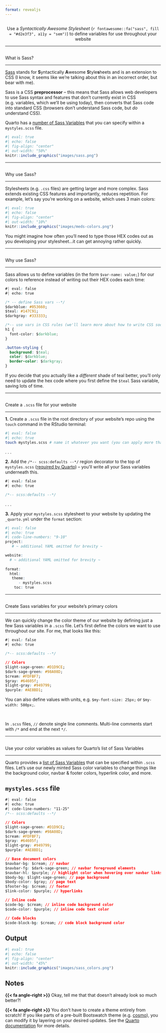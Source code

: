 ```yaml
---
format: revealjs
---
```


##  {#use-sass data-menu-title="Use Sass" background="#053660"}

<div class="vertical-center">
<center><div class="custom-subtitle2">Use a *Syntactically Awesome Stylesheet* (`r fontawesome::fa("sass", fill = "#d2e3f3", a11y = "sem")`) to define variables for use throughout your website </div></center>
</div>

---

## {#what-is-sass data-menu-title="What is Sass?"}

[What is Sass?]{.slide-title}

<hr>

::: {.body-text}
[Sass](https://sass-lang.com/) stands for **S**yntactically **A**wesome **S**tyle**s**heets and is an extension to CSS (I know, it seems like we're talking about this in an incorrect order, but bear with me).
:::

::: {.body-text}
Sass is a CSS **preprocessor** -- this means that Sass allows web developers to use Sass syntax and features that don't currently exist in CSS  (e.g. variables, which we'll be using today), then converts that Sass code into standard CSS (browsers don't understand Sass code, but *do* understand CSS).
:::

::: {.body-text}
Quarto has a [number of Sass Variables](https://quarto.org/docs/output-formats/html-themes.html#sass-variables) that you can specify within a `mystyles.scss` file.
:::

```r
#| eval: true 
#| echo: false
#| fig-align: "center"
#| out-width: "50%" 
knitr::include_graphics("images/sass.png")
```

---

## {#why-use-sass1 data-menu-title="Why use Sass?"}

[Why use Sass?]{.slide-title}

<hr>

::: {.body-text}
Stylesheets (e.g. `.css` files) are getting larger and more complex. Sass extends existing CSS features and importantly, reduces repetition. For example, let's say you're working on a website, which uses 3 main colors:
:::

```r
#| eval: true 
#| echo: false
#| fig-align: "center"
#| out-width: "10%" 
knitr::include_graphics("images/meds-colors.png")
```

::: {.body-text .topbr}
You might imagine how often you'll need to type those HEX codes out as you developing your stylesheet...it can get annoying rather quickly.
:::

---

## {#why-use-sass2 data-menu-title="Why use Sass?"}

[Why use Sass?]{.slide-title}

<hr>

::: {.smaller-body-text}
Sass allows us to define variables (in the form `$var-name: value;`) for our colors to reference instead of writing out their HEX codes each time:
:::

```css
#| eval: false
#| echo: true

/* -- define Sass vars --*/
$darkblue: #053660;
$teal: #147C91;
$darkgray: #333333;

/*-- use vars in CSS rules (we'll learn more about how to write CSS soon!) --*/
h1 {
  font-color: $darkblue;
}

.button-styling {
  background: $teal;
  color: $darkblue; 
  border-color: $darkgray;
}
```

::: {.smaller-body-text .topbr}
If you decide that you actually like a *different* shade of teal better, you'll only need to update the hex code where you first define the `$teal` Sass variable, saving lots of time.
:::

---

## {#quarto-sass-vars data-menu-title="Quarto Sass Variables"}

[Create a `.scss` file for your website]{.slide-title}

<hr>

::: {.caption-text .topbr .bottombr}
**1.** Create a `.scss` file in the root directory of your website's repo using the `touch` command in the RStudio terminal:
:::

```bash
#| eval: false
#| echo: true
touch mystyles.scss # name it whatever you want (you can apply more than one style sheet to your website)
```

. . .

::: {.caption-text .topbr .bottombr}
**2.** Add the `/*-- scss:defaults --*/` region decorator to the top of `mystyles.scss` ([required by Quarto](https://quarto.org/docs/output-formats/html-themes-more.html)) -- you'll write all your Sass variables underneath this.
:::

```css
#| eval: false
#| echo: true

/*-- scss:defaults --*/
```

. . .

::: {.caption-text .topbr .bottombr}
**3.** Apply your `mystyles.scss` stylesheet to your website by updating the `_quarto.yml` under the `format` section:
:::

```r
#| eval: false
#| echo: true
#| code-line-numbers: "9-10"
project:
   # ~ additional YAML omitted for brevity ~

website:
  # ~ additional YAML omitted for brevity ~
  
format:
  html:
   theme: 
      - mystyles.scss
    toc: true
```

---

## {#sass-colors data-menu-title="Sass Colors"}

[Create Sass variables for your website's primary colors]{.slide-title-smaller}

<hr>

::: {.body-text .topbr}
We can quickly change the color theme of our website by defining just a few Sass variables in a `.scss` file. Let's first define the colors we want to use throughout our site. For me, that looks like this:
:::

```css
#| eval: false
#| echo: true

/*-- scss:defaults --*/

// Colors
$light-sage-green: #D1D9CE;
$dark-sage-green: #98A08D;
$cream: #FDFBF7;
$gray: #64605f;
$light-gray: #949799;
$purple: #AE8BD1;
```

::: {.body-text .topbr}
You can also define values with units, e.g. `$my-font-size: 25px;` or `$my-width: 500px;`.
:::

<br>

::: {.caption-text .gray-text .topbr}
In `.scss` files, `//` denote single line comments. Multi-line comments start with `/*` and end at the next `*/`.
:::

---

## {#use-sass-colors data-menu-title="Use Sass Colors"}

[Use your color variables as values for Quarto's list of Sass Variables]{.slide-title-smallest}

<hr>

::: {.caption-text .topbr}
Quarto provides a [list of Sass Variables](https://quarto.org/docs/output-formats/html-themes.html#sass-variables) that can be specified within `.scss` files. Let's use our newly minted Sass color variables to change things like the background color, navbar & footer colors, hyperlink color, and more.
:::

::: {.panel-tabset}

## `mystyles.scss` file
```css
#| eval: false
#| echo: true
#| code-line-numbers: "11-25"
/*-- scss:defaults --*/

// Colors
$light-sage-green: #D1D9CE;
$dark-sage-green: #98A08D;
$cream: #FDFBF7;
$gray: #64605f;
$light-gray: #949799;
$purple: #AE8BD1;

// Base document colors
$navbar-bg: $cream; // navbar
$navbar-fg: $dark-sage-green; // navbar foreground elements
$navbar-hl: $purple; // highlight color when hovering over navbar links
$body-bg: $light-sage-green; // page background 
$body-color: $gray; // page text 
$footer-bg: $cream; // footer 
$link-color: $purple; // hyperlinks 

// Inline code
$code-bg: $cream; // inline code background color
$code-color: $purple; // inline code text color

// Code blocks
$code-block-bg: $cream; // code block background color
```

## Output

```r
#| eval: true 
#| echo: false
#| fig-align: "center"
#| out-width: "45%" 
knitr::include_graphics("images/sass_colors.png")
```

## Notes

::: {.smaller-body-text .topbr}
**{{< fa angle-right >}}** Okay, tell me that that doesn't already look so much better?!
:::

::: {.smaller-body-text .topbr}
**{{< fa angle-right >}}** You don't have to create a theme entirely from scratch! If you like parts of a pre-built Bootswatch theme (e.g. [cosmo](https://bootswatch.com/cosmo/)), you can modify it by layering on your desired updates. See the [Quarto documentation](https://quarto.org/docs/output-formats/html-themes.html#customizing-themes) for more details.
:::

:::

